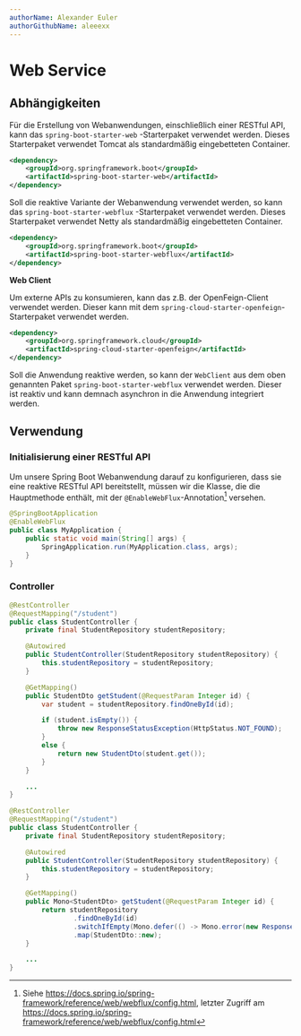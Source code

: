 ```yaml
---
authorName: Alexander Euler
authorGithubName: aleeexx
---
```


# Web Service

## Abhängigkeiten

Für die Erstellung von Webanwendungen, einschließlich einer RESTful API, kann das `spring-boot-starter-web`
-Starterpaket verwendet werden. Dieses Starterpaket verwendet Tomcat als standardmäßig eingebetteten Container.

```xml
<dependency>
    <groupId>org.springframework.boot</groupId>
    <artifactId>spring-boot-starter-web</artifactId>
</dependency>
```

Soll die reaktive Variante der Webanwendung verwendet werden, so kann das `spring-boot-starter-webflux`
-Starterpaket verwendet werden. Dieses Starterpaket verwendet Netty als standardmäßig eingebetteten Container.

```xml
<dependency>
    <groupId>org.springframework.boot</groupId>
    <artifactId>spring-boot-starter-webflux</artifactId>
</dependency>
```

**Web Client**

Um externe APIs zu konsumieren, kann das z.B. der OpenFeign-Client verwendet werden. Dieser kann
mit dem `spring-cloud-starter-openfeign`-Starterpaket verwendet werden.

```xml
<dependency>
    <groupId>org.springframework.cloud</groupId>
    <artifactId>spring-cloud-starter-openfeign</artifactId>
</dependency>
```

Soll die Anwendung reaktive werden, so kann der `WebClient` aus dem oben genannten Paket
`spring-boot-starter-webflux` verwendet werden. Dieser ist reaktiv und kann demnach asynchron
in die Anwendung integriert werden.

## Verwendung

### Initialisierung einer RESTful API

Um unsere Spring Boot Webanwendung darauf zu konfigurieren, dass sie eine reaktive RESTful API bereitstellt,
müssen wir die Klasse, die die Hauptmethode enthält, mit der `@EnableWebFlux`-Annotation[^1] versehen.

```java
@SpringBootApplication
@EnableWebFlux
public class MyApplication {
    public static void main(String[] args) {
        SpringApplication.run(MyApplication.class, args);
    }
}
```

### Controller

```java
@RestController
@RequestMapping("/student")
public class StudentController {
    private final StudentRepository studentRepository;

    @Autowired
    public StudentController(StudentRepository studentRepository) {
        this.studentRepository = studentRepository;
    }

    @GetMapping()
    public StudentDto getStudent(@RequestParam Integer id) {
        var student = studentRepository.findOneById(id);

        if (student.isEmpty()) {
            throw new ResponseStatusException(HttpStatus.NOT_FOUND);
        }
        else {
            return new StudentDto(student.get());
        }
    }

    ...
}

```

```java
@RestController
@RequestMapping("/student")
public class StudentController {
    private final StudentRepository studentRepository;

    @Autowired
    public StudentController(StudentRepository studentRepository) {
        this.studentRepository = studentRepository;
    }

    @GetMapping()
    public Mono<StudentDto> getStudent(@RequestParam Integer id) {
        return studentRepository
                .findOneById(id)
                .switchIfEmpty(Mono.defer(() -> Mono.error(new ResponseStatusException(HttpStatus.NOT_FOUND))))
                .map(StudentDto::new);
    }

    ...
}
```

[^1]:
    Siehe https://docs.spring.io/spring-framework/reference/web/webflux/config.html,
    letzter Zugriff am https://docs.spring.io/spring-framework/reference/web/webflux/config.html
